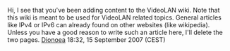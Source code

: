 Hi, I see that you've been adding content to the VideoLAN wiki. Note that this wiki is meant to be used for VideoLAN related topics. General articles like IPv4 or IPv6 can already found on other websites (like wikipedia). Unless you have a good reason to write such an article here, I'll delete the two pages. [[User:Dionoea|Dionoea]] 18:32, 15 September 2007 (CEST)